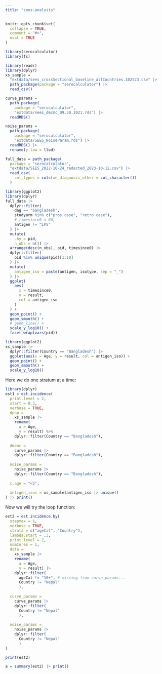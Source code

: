 ```yaml
---
title: "sees-analysis"
---
```


```r
knitr::opts_chunk$set(
  collapse = TRUE,
  comment = "#>",
  eval = TRUE
)
```

```r
library(serocalculator)
library(fs)
```

```r

library(readr)
library(dplyr)
xs_sample = 
  "extdata/sees_crossSectional_baseline_allCountries.102523.csv" |> 
  path_package(package = "serocalculator") |> 
  read_csv()

curve_params = 
  path_package(
    package = "serocalculator",
    "extdata/sees_dmcmc_09.30.2021.rds") |> 
  readRDS()

noise_params = 
  path_package(
    package = "serocalculator",
    "extdata/SEES_NoiseParam.rds") |> 
  readRDS() |> 
  rename(y.low = llod)

full_data = path_package(
  package = "serocalculator",
  "extdata/SEES_2022-10-24_redacted_2023-10-12.csv") |> 
  read_csv(
    col_types = cols(ae_diagnosis_other = col_character())
  )

```

```r
library(ggplot2)
library(dplyr)
full_data |> 
  dplyr::filter(
    dag == "bangladesh",
    studyarm %in% c("pros case", "retro case"),
    # timesince0 < 60,
    antigen != "LPS"
  ) |>
  mutate(
    .by = pid,
    n_obs = n()) |> 
  arrange(desc(n_obs), pid, timesince0) |> 
  dplyr::filter(
    pid %in% unique(pid)[1:10]
  ) |> 
  mutate(
    antigen_iso = paste(antigen, isotype, sep = "_")
  ) |> 
  ggplot(
    aes(
      x = timesince0,
      y = result,
      col = antigen_iso
    )
  ) +
  geom_point() + 
  geom_smooth() +
  # geom_line() +
  scale_y_log10() +
  facet_wrap(vars(pid))
```


```r
library(ggplot2)
xs_sample |>
  dplyr::filter(Country == "Bangladesh") |> 
  ggplot(aes(x = Age, y = result, col = antigen_iso)) +
  geom_point() + 
  geom_smooth() + 
  scale_y_log10()
```

Here we do one stratum at a time:

```r
library(dplyr)
est1 = est.incidence(
  print.level = 2,
  start = 0.3,
  verbose = TRUE,
  dpop = 
    xs_sample |> 
    rename(
      a = Age,
      y = result) %>% 
    dplyr::filter(Country == "Bangladesh"),
  
  dmcmc = 
    curve_params |> 
    dplyr::filter(Country == "Bangladesh"),
  
  noise_params = 
    noise_params |> 
    dplyr::filter(Country == "Bangladesh"),
  
  c.age = "<5",
  
  antigen_isos = xs_sample$antigen_iso |> unique()
) |> print()


```

Now we will try the loop function:

```r

est2 = est.incidence.by(
  stepmax = 1,
  verbose = TRUE,
  strata = c("ageCat", "Country"),
  lambda.start = .3,
  print.level = 2,
  numCores = 1,
  data = 
    xs_sample |> 
    rename(
      a = Age,
      y = result) |> 
    dplyr::filter(
      ageCat != "16+", # missing from curve_params...
      Country != "Nepal"
      ),
  
  curve_params = 
    curve_params |> 
    dplyr::filter(
      Country != "Nepal"
      ),
  
  noise_params = 
    noise_params |> 
    dplyr::filter(
      Country != "Nepal"
      )
)

```

```r
print(est2)

```

```r
a = summary(est2) |> print()
```

